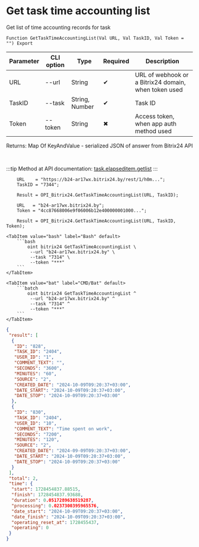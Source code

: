 ﻿---
sidebar_position: 3
description: Get task time accounting list and other functions to work with Bitrix24 in the Open Integration Package, a free open-source integration library for 1C:Enterprise 8, OneScript and CLI
keywords: [1C, 1С, 1С:Enterprise, 1С:Enterprise 8.3, API, Integration, Services, Exchange, OneScript, CLI, Bitrix24]
---


# Get task time accounting list
 Get list of time accounting records for task



`Function GetTaskTimeAccountingList(Val URL, Val TaskID, Val Token = "") Export`

  | Parameter | CLI option | Type | Required | Description |
  |-|-|-|-|-|
  | URL | --url | String | &#x2714; | URL of webhook or a Bitrix24 domain, when token used |
  | TaskID | --task | String, Number | &#x2714; | Task ID |
  | Token | --token | String | &#x2716; | Access token, when app auth method used |

  
  Returns:  Map Of KeyAndValue - serialized JSON of answer from Bitrix24 API

<br/>

:::tip
Method at API documentation: [task.elapseditem.getlist](https://dev.1c-bitrix.ru/rest_help/tasks/task/elapseditem/getlist.php)
:::
<br/>



```bsl title="1C:Enterprise/OneScript code example"
    URL    = "https://b24-ar17wx.bitrix24.by/rest/1/h0m...";
    TaskID = "7344";

    Result = OPI_Bitrix24.GetTaskTimeAccountingList(URL, TaskID);

    URL   = "b24-ar17wx.bitrix24.by";
    Token = "4cc87668006e9f06006b12e400000001000...";

    Result = OPI_Bitrix24.GetTaskTimeAccountingList(URL, TaskID, Token);
```
 

 <Tabs>
  
    <TabItem value="bash" label="Bash" default>
        ```bash
            oint bitrix24 GetTaskTimeAccountingList \
             --url "b24-ar17wx.bitrix24.by" \
             --task "7314" \
             --token "***"
        ```
    </TabItem>
  
    <TabItem value="bat" label="CMD/Bat" default>
        ```batch
            oint bitrix24 GetTaskTimeAccountingList ^
             --url "b24-ar17wx.bitrix24.by" ^
             --task "7314" ^
             --token "***"
        ```
    </TabItem>
</Tabs>


```json title="Result"
{
 "result": [
  {
   "ID": "828",
   "TASK_ID": "2404",
   "USER_ID": "1",
   "COMMENT_TEXT": "",
   "SECONDS": "3600",
   "MINUTES": "60",
   "SOURCE": "2",
   "CREATED_DATE": "2024-10-09T09:20:37+03:00",
   "DATE_START": "2024-10-09T09:20:37+03:00",
   "DATE_STOP": "2024-10-09T09:20:37+03:00"
  },
  {
   "ID": "830",
   "TASK_ID": "2404",
   "USER_ID": "10",
   "COMMENT_TEXT": "Time spent on work",
   "SECONDS": "7200",
   "MINUTES": "120",
   "SOURCE": "2",
   "CREATED_DATE": "2024-09-09T09:20:37+03:00",
   "DATE_START": "2024-10-09T09:20:37+03:00",
   "DATE_STOP": "2024-10-09T09:20:37+03:00"
  }
 ],
 "total": 2,
 "time": {
  "start": 1728454837.88515,
  "finish": 1728454837.93688,
  "duration": 0.0517289638519287,
  "processing": 0.0237300395965576,
  "date_start": "2024-10-09T09:20:37+03:00",
  "date_finish": "2024-10-09T09:20:37+03:00",
  "operating_reset_at": 1728455437,
  "operating": 0
 }
}
```
